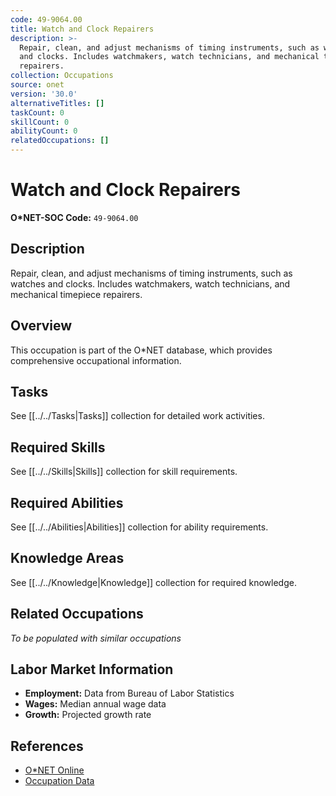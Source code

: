 ```yaml
---
code: 49-9064.00
title: Watch and Clock Repairers
description: >-
  Repair, clean, and adjust mechanisms of timing instruments, such as watches
  and clocks. Includes watchmakers, watch technicians, and mechanical timepiece
  repairers.
collection: Occupations
source: onet
version: '30.0'
alternativeTitles: []
taskCount: 0
skillCount: 0
abilityCount: 0
relatedOccupations: []
---
```

# Watch and Clock Repairers

**O*NET-SOC Code:** `49-9064.00`

## Description

Repair, clean, and adjust mechanisms of timing instruments, such as watches and clocks. Includes watchmakers, watch technicians, and mechanical timepiece repairers.

## Overview

This occupation is part of the O*NET database, which provides comprehensive occupational information.

## Tasks

See [[../../Tasks|Tasks]] collection for detailed work activities.

## Required Skills

See [[../../Skills|Skills]] collection for skill requirements.

## Required Abilities

See [[../../Abilities|Abilities]] collection for ability requirements.

## Knowledge Areas

See [[../../Knowledge|Knowledge]] collection for required knowledge.

## Related Occupations

*To be populated with similar occupations*

## Labor Market Information

- **Employment:** Data from Bureau of Labor Statistics
- **Wages:** Median annual wage data
- **Growth:** Projected growth rate

## References

- [O*NET Online](https://www.onetonline.org/link/summary/49-9064.00)
- [Occupation Data](https://www.onetcenter.org/)
